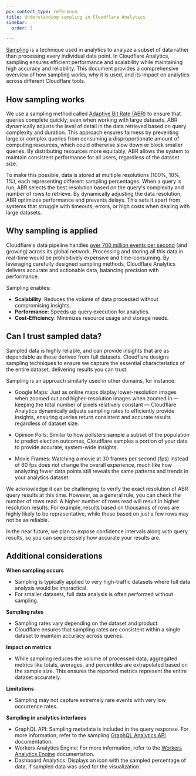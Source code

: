 ```yaml
---
pcx_content_type: reference
title: Understanding sampling in Cloudflare Analytics
sidebar:
  order: 3

---
```


[Sampling](https://en.wikipedia.org/wiki/Sampling_(statistics)) is a technique used in analytics to analyze a subset of data rather than processing every individual data point. In Cloudflare Analytics, sampling ensures efficient performance and scalability while maintaining high accuracy and reliability. This document provides a comprehensive overview of how sampling works, why it is used, and its impact on analytics across different Cloudflare tools.

## How sampling works

We use a sampling method called [Adaptive Bit Rate (ABR)](https://blog.cloudflare.com/explaining-cloudflares-abr-analytics/) to ensure that queries complete quickly, even when working with large datasets. ABR dynamically adjusts the level of detail in the data retrieved based on query complexity and duration. This approach ensures fairness by preventing large or complex queries from consuming a disproportionate amount of computing resources, which could otherwise slow down or block smaller queries. By distributing resources more equitably, ABR allows the system to maintain consistent performance for all users, regardless of the dataset size.

To make this possible, data is stored at multiple resolutions (100%, 10%, 1%), each representing different sampling percentages. When a query is run, ABR selects the best resolution based on the query's complexity and number of rows to retrieve. By dynamically adjusting the data resolution, ABR optimizes performance and prevents delays. This sets it apart from systems that struggle with timeouts, errors, or high costs when dealing with large datasets.

## Why sampling is applied

Cloudflare's data pipeline handles [over 700 million events per second](https://blog.cloudflare.com/how-we-make-sense-of-too-much-data) (and growing) across its global network. Processing and storing all this data in real-time would be prohibitively expensive and time-consuming. By leveraging carefully designed sampling methods, Cloudflare Analytics delivers accurate and actionable data, balancing precision with performance.

Sampling enables: 

- **Scalability**: Reduces the volume of data processed without compromising insights.
- **Performance**: Speeds up query execution for analytics.
- **Cost-Efficiency**: Minimizes resource usage and storage needs.

## Can I trust sampled data? 

Sampled data is highly reliable, and can provide insights that are as dependable as those derived from full datasets. Cloudflare designs sampling techniques to ensure we capture the essential characteristics of the entire dataset, delivering results you can trust.

Sampling is an approach similarly used in other domains, for instance: 

- Google Maps: Just as online maps display lower-resolution images when zoomed out and higher-resolution images when zoomed in — keeping the total number of pixels relatively constant — Cloudflare Analytics dynamically adjusts sampling rates to efficiently provide insights, ensuring queries return consistent and accurate results regardless of dataset size.

- Opinion Polls: Similar to how pollsters sample a subset of the population to predict election outcomes, Cloudflare samples a portion of your data to provide accurate, system-wide insights.

- Movie Frames: Watching a movie at 30 frames per second (fps) instead of 60 fps does not change the overall experience, much like how analyzing fewer data points still reveals the same patterns and trends in your analytics dataset.

We acknowledge it can be challenging to verify the exact resolution of ABR query results at this time. However, as a general rule, you can check the number of rows read. A higher number of rows read will result in higher resolution results. For example, results based on thousands of rows are highly likely to be representative, while those based on just a few rows may not be as reliable.

In the near future, we plan to expose confidence intervals along with query results, so you can see precisely how accurate your results are.

## Additional considerations

**When sampling occurs** 
- Sampling is typically applied to very high-traffic datasets where full data analysis would be impractical.
- For smaller datasets, full data analysis is often performed without sampling.

**Sampling rates** 
- Sampling rates vary depending on the dataset and product.
- Cloudflare ensures that sampling rates are consistent within a single dataset to maintain accuracy across queries.

**Impact on metrics** 
- While sampling reduces the volume of processed data, aggregated metrics like totals, averages, and percentiles are extrapolated based on the sample size. This ensures the reported metrics represent the entire dataset accurately.

**Limitations**
- Sampling may not capture extremely rare events with very low occurrence rates. 

**Sampling in analytics interfaces**
- GraphQL API: Sampling metadata is included in the query response. For more information, refer to the sampling [GraphQL Analytics API](/analytics/graphql-api/sampling/) documentation.
- Workers Analytics Engine: For more information, refer to the [Workers Analytics Engine](/analytics/analytics-engine/sampling/) documentation.
- Dashboard Analytics: Displays an icon with the sampled percentage of data, if sampled data was used for the visualization.


